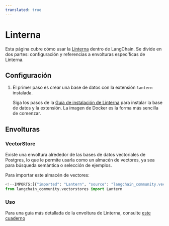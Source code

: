 ```yaml
---
translated: true
---
```


# Linterna

Esta página cubre cómo usar la [Linterna](https://github.com/lanterndata/lantern) dentro de LangChain.
Se divide en dos partes: configuración y referencias a envolturas específicas de Linterna.

## Configuración

1. El primer paso es crear una base de datos con la extensión `lantern` instalada.

    Siga los pasos de la [Guía de instalación de Linterna](https://github.com/lanterndata/lantern#-quick-install) para instalar la base de datos y la extensión. La imagen de Docker es la forma más sencilla de comenzar.

## Envolturas

### VectorStore

Existe una envoltura alrededor de las bases de datos vectoriales de Postgres, lo que le permite usarla como un almacén de vectores,
ya sea para búsqueda semántica o selección de ejemplos.

Para importar este almacén de vectores:

```python
<!--IMPORTS:[{"imported": "Lantern", "source": "langchain_community.vectorstores", "docs": "https://api.python.langchain.com/en/latest/vectorstores/langchain_community.vectorstores.lantern.Lantern.html", "title": "Lantern"}]-->
from langchain_community.vectorstores import Lantern
```

### Uso

Para una guía más detallada de la envoltura de Linterna, consulte [este cuaderno](/docs/integrations/vectorstores/lantern)
